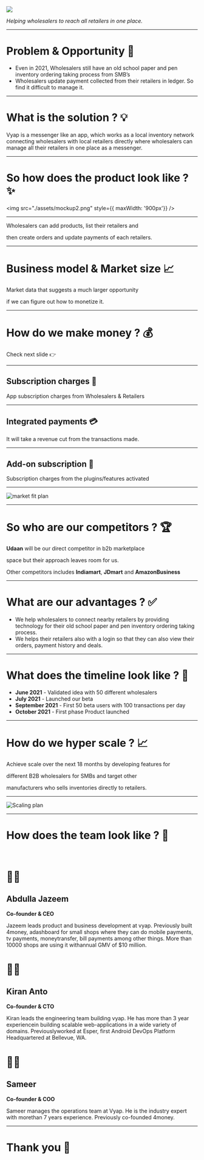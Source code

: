 

<Head>
  <title>Vyap Pitchdeck</title>
  <link rel="icon" href="./assets/vyap.png" sizes="32x32" />
  <meta itemProp="name" content="Vyap Pitchdeck" />
  <meta itemProp="description" content="Awesome Vyap Pitchdeck" />
  <meta itemProp="image" content="./assets/vyap.png" />
  <meta name="twitter:card" content="summary_large_image" />
  <meta name="twitter:site" content="@kirananto" />
  <meta name="twitter:title" content="Vyap Pitchdeck" />
  <meta name="twitter:description" content="Awesome Vyap Pitchdeck" />
  <meta name="twitter:image" content="./assets/vyap.png" />
  <meta property="og:title" content="Vyap Pitchdeck" />
  <meta property="og:type" content="article" />
  <meta property="og:url" content="https://vyap-pitchdeck.netlify.app/" />
  <meta property="og:image" content="./assets/vyap.png" />
  <meta property="og:description" content="Awesome Vyap Pitchdeck" />
  <meta property="og:site_name" content="Vyap Pitchdeck" />
  <meta property="article:published_time" content="2013-09-17T05:59:00+01:00" />
  <meta property="article:modified_time" content="2013-09-16T19:08:47+01:00" />
  <meta property="article:section" content="Article Section (React? Design?)" />
</Head>

<img src="./assets/vyap.png"/>

<div style={{ color: '#6B7280'}}>

*Helping wholesalers to reach all retailers in one place.*

</div>

---


# Problem & Opportunity 🤔

<div style={{ maxWidth: '800px', display: 'flex' }}>

- Even in 2021, Wholesalers still have an old school paper and pen inventory ordering taking process from SMB’s
- Wholesalers update payment collected from their retailers in ledger. So find it difficult to manage it.

</div>

---

# What is the solution ? 💡


<div style={{ maxWidth: '800px', color: '#6B7280'}}>

Vyap is a messenger like an app, which works as a local inventory network connecting wholesalers with local retailers 
directly where wholesalers can manage all their retailers in one place as a messenger.

</div>

---

# So how does the product look like ? ✨

<img src="./assets/mockup2.png" style={{ maxWidth: '900px'}} />

---


Wholesalers can add products, list their retailers and 

then create orders and update payments of each retailers.


---

# Business model & Market size 📈

<div style={{ color: '#6B7280'}}>

Market data that suggests a much larger opportunity 

if we can figure out how to monetize it.

</div>

---

# How do we make money ? 💰

<div style={{ color: '#6B7280'}}>

Check next slide 👉

</div>

---


## Subscription charges 🔔

App subscription charges from Wholesalers & Retailers

---

## Integrated payments 💳

<div style={{ color: '#6B7280'}}>

It will take a revenue cut from the transactions made.

</div>

---


## Add-on subscription 🔔

Subscription charges from the plugins/features activated


---

![market fit plan](./assets/marketfit.png)

---

# So who are our competitors ? 🏆


<div style={{ color: '#6B7280'}}>

  
**Udaan** will be our direct competitor in b2b marketplace 

space but their approach leaves room for us.

Other competitors includes **Indiamart**, **JDmart** and **AmazonBusiness**

</div>

---

# What are our advantages ? ✅

<div style={{ maxWidth: '800px', color: '#6B7280'}}>

- We help wholesalers to connect nearby retailers by providing technology for their old school paper and pen inventory ordering taking process.
- We helps their retailers also with a login so that they can also view their orders, payment history and deals.

</div>

---


# What does the timeline look like ?  📅

- **June 2021** - Validated idea with 50 different wholesalers
- **July 2021** - Launched our beta
- **September 2021** - First 50 beta users with 100 transactions per day
- **October 2021** - First phase Product launched

---

# How do we hyper scale ? 📈


<div style={{ color: '#6B7280'}}>

Achieve scale over the next 18 months by developing features for 

different B2B wholesalers for SMBs and target other

manufacturers who sells inventories directly to retailers.

</div>


---

![Scaling plan](./assets/scaling.png)

---

# How does the team look like ? 💼

<br/>

<div style={{ display: 'grid', gap: '5rem', gridTemplateColumns: 'repeat(3, 1fr)', fontSize: '12px'}}>
<div>

# 👨‍💼
## Abdulla Jazeem
**Co-founder & CEO**

Jazeem leads product and business development at vyap. Previously built 4money, adashboard for small shops where they can do mobile payments, tv payments, moneytransfer, bill payments among other things. More than 10000 shops are using it withannual GMV of $10 million.

</div>

<div>

# 👨‍💼

## Kiran Anto
**Co-founder & CTO**

Kiran leads the engineering team building vyap. He has more than 3 year experiencein building scalable web-applications in a wide variety of domains. Previouslyworked at Esper, first Android DevOps Platform Headquartered at Bellevue, WA.
</div>
<div>

# 👨‍💼

## Sameer
**Co-founder & COO**

Sameer manages the operations team at Vyap. He is the industry expert with morethan 7 years experience. Previously co-founded 4money.

</div>
</div>

---

# Thank you 👋